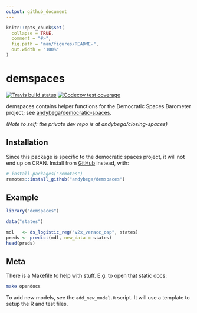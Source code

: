```yaml
---
output: github_document
---
```


<!-- README.md is generated from README.Rmd. Please edit that file -->

```r
knitr::opts_chunk$set(
  collapse = TRUE,
  comment = "#>",
  fig.path = "man/figures/README-",
  out.width = "100%"
)
```
# demspaces

<!-- badges: start -->
[![Travis build status](https://travis-ci.com/andybega/demspaces.svg?branch=master)](https://travis-ci.com/andybega/demspaces)
[![Codecov test coverage](https://codecov.io/gh/andybega/demspaces/branch/master/graph/badge.svg)](https://codecov.io/gh/andybega/demspaces?branch=master)
<!-- badges: end -->

demspaces contains helper functions for the Democratic Spaces Barometer project; see [andybega/democratic-spaces](https://github.com/andybega/democratic-spaces).

*(Note to self: the private dev repo is at andybega/closing-spaces)*

## Installation

Since this package is specific to the democratic spaces project, it will not end up on CRAN. Install from [GitHub](https://github.com/) instead, with:

``` r
# install.packages("remotes")
remotes::install_github("andybega/demspaces")
```

## Example

```r
library("demspaces")

data("states")

mdl   <- ds_logistic_reg("v2x_veracc_osp", states)
preds <- predict(mdl, new_data = states)
head(preds)
```

## Meta

There is a Makefile to help with stuff. E.g. to open that static docs:

```bash
make opendocs
```

To add new models, see the `add_new_model.R` script. It will use a template to setup the R and test files. 

